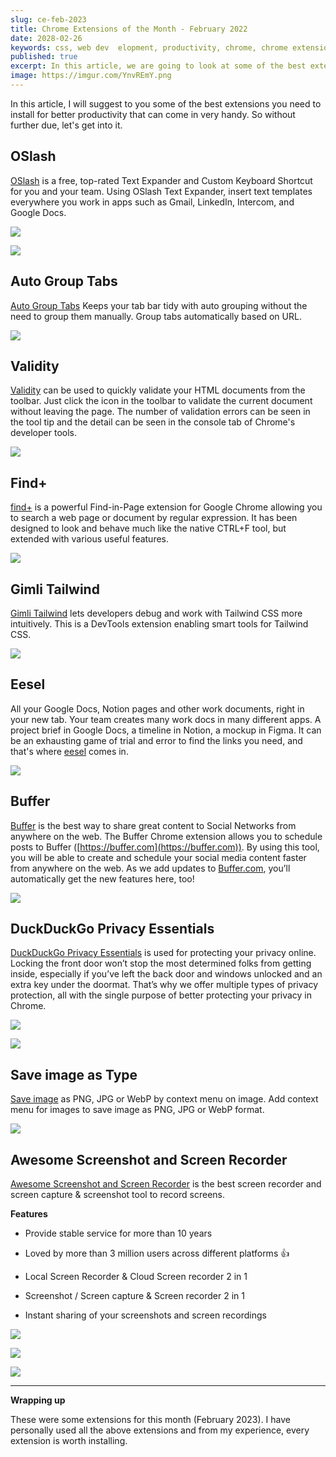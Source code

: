 ```yaml
---
slug: ce-feb-2023
title: Chrome Extensions of the Month - February 2022
date: 2028-02-26
keywords: css, web dev  elopment, productivity, chrome, chrome extensions, chrome extensions of the month, february
published: true
excerpt: In this article, we are going to look at some of the best extensions that you need to install for better productivity. So without further due, let's get into it. 
image: https://imgur.com/YnvREmY.png
---
```


In this article, I will suggest to you some of the best extensions you need to install for better productivity that can come in very handy. So without further due, let's get into it.


## OSlash

[OSlash](https://chrome.google.com/webstore/detail/oslash-text-expander-and/gpljeioabgadbidbkcbhjjglpinfhmal) is a free, top-rated Text Expander and Custom Keyboard Shortcut for you and your team. Using OSlash Text Expander, insert text templates everywhere you work in apps such as Gmail, LinkedIn, Intercom, and Google Docs.

![](https://lh3.googleusercontent.com/ZaX5XnMfQqOhUKCv70fasHxHhyWb45kbyWugVSkQS-fzHul8AhFZa3v_hqt6lTmDzSMV-zhHI510uNGm58pTkntjUg=w640-h400-e365-rj-sc0x00ffffff)

![](https://lh3.googleusercontent.com/gI4cs3csNFDpwF4Xw-q6-41QjCZgUFkbigVygaKRl8Ikt5uKE03HS3nHwtJl02Dr2HRdhIOUiG2gGaPuZ8kY5jnq=w640-h400-e365-rj-sc0x00ffffff)

## Auto Group Tabs

[Auto Group Tabs](https://chrome.google.com/webstore/detail/auto-group-tabs/ekjmngjikhikadcbbidpfdaocifddaip) Keeps your tab bar tidy with auto grouping without the need to group them manually. Group tabs automatically based on URL.

![](https://lh3.googleusercontent.com/A2VGNAqOiXNevP_7140NiW4IsOzTM3axTVQ1E6WTwa13w9MI7TBGfW6jAR8fKcmnwY8HxKBrJJ2Qa2roFAWnbd7ZRw=w640-h400-e365-rj-sc0x00ffffff)

## Validity

[Validity](https://chrome.google.com/webstore/detail/validity/bbicmjjbohdfglopkidebfccilipgeif) can be used to quickly validate your HTML documents from the toolbar. Just click the icon in the toolbar to validate the current document without leaving the page. The number of validation errors can be seen in the tool tip and the detail can be seen in the console tab of Chrome's developer tools.

![](https://lh3.googleusercontent.com/CMxzRA-jU3mckPzZpF5DWkhhzLjHR3KEleh_5fBKIckD7QMGJ9z6qNME65Bl1h2qQrtFzfal1O9cEX6qHWiTn3wg4w=w640-h400-e365-rj-sc0x00ffffff)

## Find+

[find+](https://chrome.google.com/webstore/detail/find%2B-regex-find-in-page/fddffkdncgkkdjobemgbpojjeffmmofb) is a powerful Find-in-Page extension for Google Chrome allowing you to search a web page or document by regular expression. It has been designed to look and behave much like the native CTRL+F tool, but extended with various useful features.

![](https://lh3.googleusercontent.com/IjiJrnzn44W01uIHsNmUP1s8FxqueTAAAxR-PlgDGgbDwuE_qskZ9RI98vHo5x1Sry70mziQ90B4qCTM74c-5_z2fw=w640-h400-e365-rj-sc0x00ffffff)

## Gimli Tailwind

[Gimli Tailwind](https://chrome.google.com/webstore/detail/gimli-tailwind/fojckembkmaoehhmkiomebhkcengcljl) lets developers debug and work with Tailwind CSS more intuitively. This is a DevTools extension enabling smart tools for Tailwind CSS.

![](https://lh3.googleusercontent.com/ADqozONu5ski6YRXrRQCrD-bxMg8dESx_uBn4c-APAe9DNs_xjl9PQlgDT87CGZbntGuuPVxuLsh_z-MEO88MTZGSA=w640-h400-e365-rj-sc0x00ffffff)

## Eesel

All your Google Docs, Notion pages and other work documents, right in your new tab. Your team creates many work docs in many different apps. A project brief in Google Docs, a timeline in Notion, a mockup in Figma. It can be an exhausting game of trial and error to find the links you need, and that's where [eesel](https://chrome.google.com/webstore/detail/eesel-the-new-tab-for-wor/jffaiidojfhflballoapgofphkadiono) comes in.

![](https://lh3.googleusercontent.com/iMe0G5-irvmBhAQ0YK3Pbs5YkqU4CkGmLzL27rvN0TROoMjyuqkAcNMiZHgffvtoK_1D-z25-jOqXVkpSp9MG_oJcQ=w640-h400-e365-rj-sc0x00ffffff)

## Buffer

[Buffer](https://chrome.google.com/webstore/detail/buffer/noojglkidnpfjbincgijbaiedldjfbhh?hl=en) is the best way to share great content to Social Networks from anywhere on the web. The Buffer Chrome extension allows you to schedule posts to Buffer ([https://buffer.com](https://buffer.com)). By using this tool, you will be able to create and schedule your social media content faster from anywhere on the web. As we add updates to [Buffer.com](http://Buffer.com), you’ll automatically get the new features here, too!

![](https://lh3.googleusercontent.com/uIGzRAPt9IhTfNXzOPtGp74N9iCaJv6lrXH1lo-t2tMTXt9EZzQ2u2epTsWKZseMStTbv5TQRLXCKTCwNhfXHkfc6n8=w640-h400-e365-rj-sc0x00ffffff)

## DuckDuckGo Privacy Essentials

[DuckDuckGo Privacy Essentials](https://chrome.google.com/webstore/detail/duckduckgo-privacy-essent/bkdgflcldnnnapblkhphbgpggdiikppg?hl=en) is used for protecting your privacy online. Locking the front door won’t stop the most determined folks from getting inside, especially if you’ve left the back door and windows unlocked and an extra key under the doormat. That’s why we offer multiple types of privacy protection, all with the single purpose of better protecting your privacy in Chrome.

![](https://lh3.googleusercontent.com/4ejTSepN79f8uaOChkHup6-J-7Vb3J7p2MFGXe1gjUifym-uc36MdEBjCFmiyZEUTnzrXXV7zacSHPyAEM_OPYoLug=w640-h400-e365-rj-sc0x00ffffff)

![](https://lh3.googleusercontent.com/iYtWe5HNmWszwt-SCjvgKodWwnF4WBuvMkn2tDH5k-chANe6MJRB98Wh7RY73hDGQyQVaI2htZkx104aSF2U_IpD=w640-h400-e365-rj-sc0x00ffffff)

## Save image as Type

[Save image](https://chrome.google.com/webstore/detail/save-image-as-type/gabfmnliflodkdafenbcpjdlppllnemd?hl=en) as PNG, JPG or WebP by context menu on image. Add context menu for images to save image as PNG, JPG or WebP format.

![](https://lh3.googleusercontent.com/GxY1qe6ENSpwtiw9-Bp0mtLQ38uQQQWgXntYWlIjT2aW3cLBYS2OF2_Xdggi92HmSoAkD8eSFhKxV-HdM7qjFhifZg=w640-h400-e365-rj-sc0x00ffffff)

## Awesome Screenshot and Screen Recorder

[Awesome Screenshot and Screen Recorder](https://chrome.google.com/webstore/detail/awesome-screenshot-and-sc/nlipoenfbbikpbjkfpfillcgkoblgpmj) is the best screen recorder and screen capture & screenshot tool to record screens.

**Features**

* Provide stable service for more than 10 years
    
* Loved by more than 3 million users across different platforms 👍
    
* ️Local Screen Recorder & Cloud Screen recorder 2 in 1
    
* Screenshot / Screen capture & Screen recorder 2 in 1
    
* Instant sharing of your screenshots and screen recordings
    

![](https://lh3.googleusercontent.com/5_RfvhY7bsBguxe9N4pHb55YllfHCIgIPBSPLhlScHF-Q9Jy5yjsy30k6FxOPjrDLeJuXChIWo8R3L2EtrP60Eso=w640-h400-e365-rj-sc0x00ffffff)

![](https://lh3.googleusercontent.com/GqtBc7wJxq7yBsJ-kO6tTSRct6hypcgclj_m7CkepgZUMgAZh4LPk_XsSyxauEIJGYcRE7tIOTmun_wNBU_yaEtNig=w640-h400-e365-rj-sc0x00ffffff)

![](https://lh3.googleusercontent.com/q6WVCMxriY4MRj6RYUd72TOfwc6T8dJ-1eHMYEPBNnxeAUyB--ApWQbEX3e2UF7JhfNngn4494IigX9Aeu_rIueA-uQ=w640-h400-e365-rj-sc0x00ffffff)


***

**Wrapping up**

These were some extensions for this month (February 2023). I have personally used all the above extensions and from my experience, every extension is worth installing.
